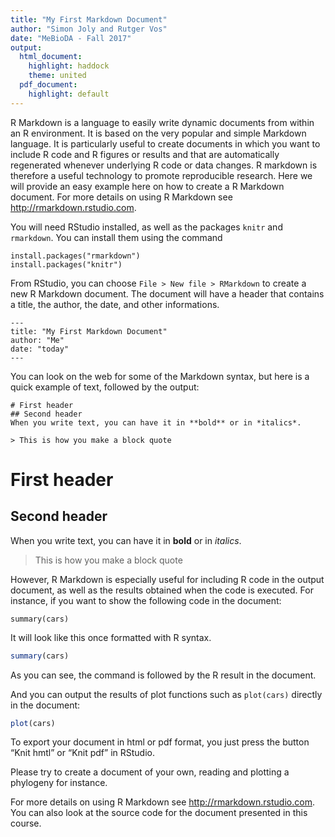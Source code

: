 ```yaml
---
title: "My First Markdown Document"
author: "Simon Joly and Rutger Vos"
date: "MeBioDA - Fall 2017"
output:
  html_document:
    highlight: haddock
    theme: united
  pdf_document:
    highlight: default
---
```


R Markdown is a language to easily write dynamic documents from within an R environment. It is based on the very popular and simple Markdown language. It is particularly useful to create documents in which you want to include R code and R figures or results and that are automatically regenerated whenever underlying R code or data changes. R markdown is therefore a useful technology to promote reproducible research. Here we will provide an easy example here on how to create a R Markdown document. For more details on using R Markdown see <http://rmarkdown.rstudio.com>.

You will need RStudio installed, as well as the packages `knitr` and `rmarkdown`. You can install them using the command

```
install.packages("rmarkdown")
install.packages("knitr")
```

From RStudio, you can choose `File > New file > RMarkdown` to create a new R Markdown document. The document will have a header that contains a title, the author, the date, and other informations.

```{}
---
title: "My First Markdown Document"
author: "Me"
date: "today"
---
```

You can look on the web for some of the Markdown syntax, but here is a quick example of text, followed by the output:

```
# First header
## Second header
When you write text, you can have it in **bold** or in *italics*.

> This is how you make a block quote
```

# First header
## Second header
When you write text, you can have it in **bold** or in *italics*.

> This is how you make a block quote


However, R Markdown is especially useful for including R code in the output document, as well as the results obtained when the code is executed. For instance, if you want to show the following code in the document:

```{}
summary(cars)
```

It will look like this once formatted with R syntax.

```r
summary(cars)
```

As you can see, the command is followed by the R result in the document.

And you can output the results of plot functions such as `plot(cars)` directly in the document:

```r
plot(cars)
```

To export your document in html or pdf format, you just press the button "Knit hmtl" or "Knit pdf" in RStudio.

Please try to create a document of your own, reading and plotting a phylogeny for instance.

For more details on using R Markdown see <http://rmarkdown.rstudio.com>. You can also look at the source code for the document presented in this course.
